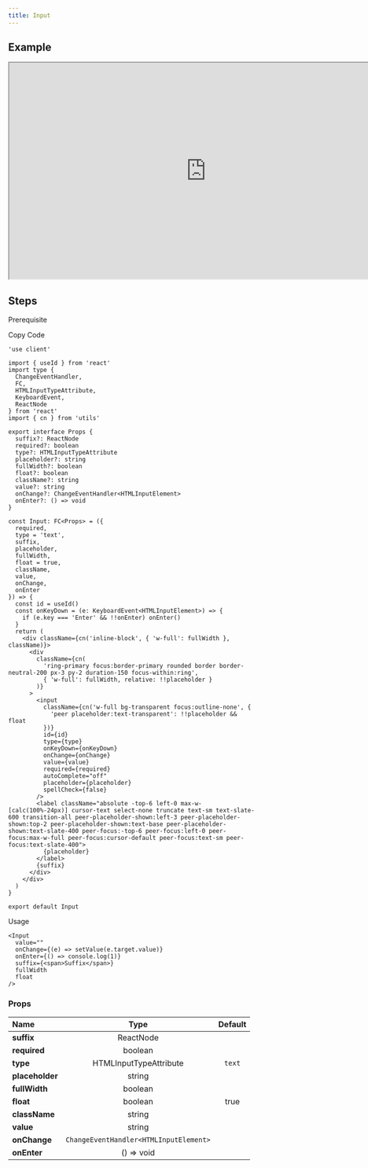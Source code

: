 ```yaml
---
title: Input
---
```


## Example

<iframe
  src="https://workshop.kidow.me/?path=/docs/components-input-v1--docs"
  width="800"
  height="440"
></iframe>

## Steps

<Steps>

<Step>Prerequisite</Step>

<Blocks>
  <ModalBlock icon="utils" name="cn" slug="/utils/cn" />
</Blocks>

<Step>Copy Code</Step>

```tsx title="components/Input/index.tsx"
'use client'

import { useId } from 'react'
import type {
  ChangeEventHandler,
  FC,
  HTMLInputTypeAttribute,
  KeyboardEvent,
  ReactNode
} from 'react'
import { cn } from 'utils'

export interface Props {
  suffix?: ReactNode
  required?: boolean
  type?: HTMLInputTypeAttribute
  placeholder?: string
  fullWidth?: boolean
  float?: boolean
  className?: string
  value?: string
  onChange?: ChangeEventHandler<HTMLInputElement>
  onEnter?: () => void
}

const Input: FC<Props> = ({
  required,
  type = 'text',
  suffix,
  placeholder,
  fullWidth,
  float = true,
  className,
  value,
  onChange,
  onEnter
}) => {
  const id = useId()
  const onKeyDown = (e: KeyboardEvent<HTMLInputElement>) => {
    if (e.key === 'Enter' && !!onEnter) onEnter()
  }
  return (
    <div className={cn('inline-block', { 'w-full': fullWidth }, className)}>
      <div
        className={cn(
          'ring-primary focus:border-primary rounded border border-neutral-200 px-3 py-2 duration-150 focus-within:ring',
          { 'w-full': fullWidth, relative: !!placeholder }
        )}
      >
        <input
          className={cn('w-full bg-transparent focus:outline-none', {
            'peer placeholder:text-transparent': !!placeholder && float
          })}
          id={id}
          type={type}
          onKeyDown={onKeyDown}
          onChange={onChange}
          value={value}
          required={required}
          autoComplete="off"
          placeholder={placeholder}
          spellCheck={false}
        />
        <label className="absolute -top-6 left-0 max-w-[calc(100%-24px)] cursor-text select-none truncate text-sm text-slate-600 transition-all peer-placeholder-shown:left-3 peer-placeholder-shown:top-2 peer-placeholder-shown:text-base peer-placeholder-shown:text-slate-400 peer-focus:-top-6 peer-focus:left-0 peer-focus:max-w-full peer-focus:cursor-default peer-focus:text-sm peer-focus:text-slate-400">
          {placeholder}
        </label>
        {suffix}
      </div>
    </div>
  )
}

export default Input
```

<Step>Usage</Step>

```tsx
<Input
  value=""
  onChange={(e) => setValue(e.target.value)}
  onEnter={() => console.log(1)}
  suffix={<span>Suffix</span>}
  fullWidth
  float
/>
```

</Steps>

### Props

| Name            |                  Type                  | Default |
| :-------------- | :------------------------------------: | :-----: |
| **suffix**      |               ReactNode                |         |
| **required**    |                boolean                 |         |
| **type**        |         HTMLInputTypeAttribute         | `text`  |
| **placeholder** |                 string                 |         |
| **fullWidth**   |                boolean                 |         |
| **float**       |                boolean                 |  true   |
| **className**   |                 string                 |         |
| **value**       |                 string                 |         |
| **onChange**    | `ChangeEventHandler<HTMLInputElement>` |         |
| **onEnter**     |               () => void               |         |
